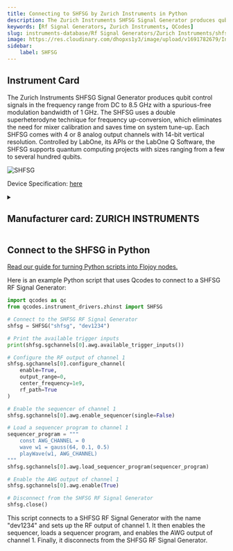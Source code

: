 ```yaml
---
title: Connecting to SHFSG by Zurich Instruments in Python
description: The Zurich Instruments SHFSG Signal Generator produces qubit control signals in the frequency range from DC to 8.5 GHz with a spurious-free modulation bandwidth of 1 GHz. The SHFSG uses a double superheterodyne technique for frequency up-conversion, which eliminates the need for mixer calibration and saves time on system tune-up. Each SHFSG comes with 4 or 8 analog output channels with 14-bit vertical resolution. Controlled by LabOne, its APIs or the LabOne Q Software, the SHFSG supports quantum computing projects with sizes ranging from a few to several hundred qubits.
keywords: [Rf Signal Generators, Zurich Instruments, QCodes] 
slug: instruments-database/Rf Signal Generators/Zurich Instruments/shfsg 
image: https://res.cloudinary.com/dhopxs1y3/image/upload/v1691782679/Instruments/RF%20Signal%20Generator/SHFSG/SHFSG.webp
sidebar:
    label: SHFSG 
---
```



## Instrument Card

The Zurich Instruments SHFSG Signal Generator produces qubit control signals in the frequency range from DC to 8.5 GHz with a spurious-free modulation bandwidth of 1 GHz. The SHFSG uses a double superheterodyne technique for frequency up-conversion, which eliminates the need for mixer calibration and saves time on system tune-up. Each SHFSG comes with 4 or 8 analog output channels with 14-bit vertical resolution. Controlled by LabOne, its APIs or the LabOne Q Software, the SHFSG supports quantum computing projects with sizes ranging from a few to several hundred qubits.

![SHFSG](https://res.cloudinary.com/dhopxs1y3/image/upload/v1691782679/Instruments/RF%20Signal%20Generator/SHFSG/SHFSG.webp)

Device Specification: [here](https://docs.zhinst.com/pdf/ziSHFSG_UserManual.pdf)

<details style={{ marginTop: "15px"}}>
<summary><h2 style={{display:'inline'}}>Manufacturer card: ZURICH INSTRUMENTS</h2></summary>

![ZURICH INSTRUMENTS](https://res.cloudinary.com/dhopxs1y3/image/upload/v1692806207/Instruments/Vendor%20Logos/Zurich_Instruments.png)

Zurich Instruments Ltd. is a privately owned company developing and selling advanced test and measurement instruments equipped with software for dynamic signal analysis.

- Headquarters: Switzerland
- Yearly Revenue (millions, USD): 38
- Vendor Website: [here](https://www.zhinst.com/americas/en)

</details>


<FeaturedInstrumentVideo category="RF_SIGNAL_GENERATORS" />

## Connect to the SHFSG in Python

[Read our guide for turning Python scripts into Flojoy nodes.](https://docs.flojoy.ai/contribution/blocks/custom-flojoy-block/)



<Tabs>
<TabItem value="Flojoy" label="Flojoy" className="flojoy-instrument-tabs">

<SectionsCard category="RF_SIGNAL_GENERATORS" manufacturer="Zurich Instruments"></SectionsCard>

</TabItem>
<TabItem value="QCodes" label="QCodes">

Here is an example Python script that uses Qcodes to connect to a SHFSG RF Signal Generator:

```python
import qcodes as qc
from qcodes.instrument_drivers.zhinst import SHFSG

# Connect to the SHFSG RF Signal Generator
shfsg = SHFSG("shfsg", "dev1234")

# Print the available trigger inputs
print(shfsg.sgchannels[0].awg.available_trigger_inputs())

# Configure the RF output of channel 1
shfsg.sgchannels[0].configure_channel(
    enable=True,
    output_range=0,
    center_frequency=1e9,
    rf_path=True
)

# Enable the sequencer of channel 1
shfsg.sgchannels[0].awg.enable_sequencer(single=False)

# Load a sequencer program to channel 1
sequencer_program = """
    const AWG_CHANNEL = 0
    wave w1 = gauss(64, 0.1, 0.5)
    playWave(w1, AWG_CHANNEL)
"""
shfsg.sgchannels[0].awg.load_sequencer_program(sequencer_program)

# Enable the AWG output of channel 1
shfsg.sgchannels[0].awg.enable(True)

# Disconnect from the SHFSG RF Signal Generator
shfsg.close()
```

This script connects to a SHFSG RF Signal Generator with the name "dev1234" and sets up the RF output of channel 1. It then enables the sequencer, loads a sequencer program, and enables the AWG output of channel 1. Finally, it disconnects from the SHFSG RF Signal Generator.

</TabItem>
</Tabs>